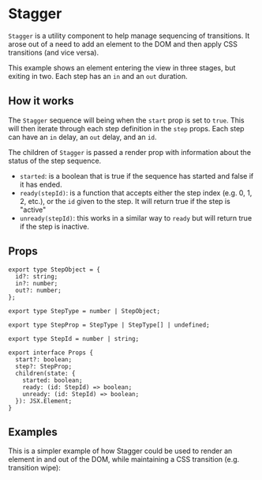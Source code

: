 
<Meta title="Stagger" component={Stagger} />

# Stagger

`Stagger` is a utility component to help manage sequencing of transitions. It arose out of a need to add an element to the DOM and then apply CSS transitions (and vice versa).

<Canvas>
  <Story story={stories.Example} />
</Canvas>

This example shows an element entering the view in three stages, but exiting in two. Each step has an `in` and an `out` duration.

## How it works

The `Stagger` sequence will being when the `start` prop is set to `true`. This will then iterate through each step definition in the `step` props. Each step can have an `in` delay, an `out` delay, and an `id`.

The children of `Stagger` is passed a render prop with information about the status of the step sequence.

- `started`: is a boolean that is true if the sequence has started and false if it has ended.
- `ready(stepId)`: is a function that accepts either the step index (e.g. 0, 1, 2, etc.), or the `id` given to the step. It will return true if the step is "active"
- `unready(stepId)`: this works in a similar way to `ready` but will return true if the step is inactive.

## Props

```tsx
export type StepObject = {
  id?: string;
  in?: number;
  out?: number;
};

export type StepType = number | StepObject;

export type StepProp = StepType | StepType[] | undefined;

export type StepId = number | string;

export interface Props {
  start?: boolean;
  step?: StepProp;
  children(state: {
    started: boolean;
    ready: (id: StepId) => boolean;
    unready: (id: StepId) => boolean;
  }): JSX.Element;
}
```

## Examples

This is a simpler example of how Stagger could be used to render an element in and out of the DOM, while maintaining a CSS transition (e.g. transition wipe):

<Canvas>
  <Story story={stories.Transition} />
</Canvas>
